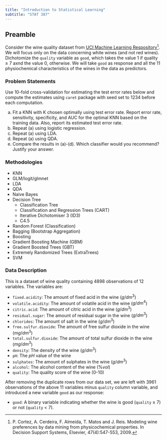 ---
title: "Introduction to Statistical Learning"
subtitle: "STAT 387"
---

## Preamble

Consider the wine quality dataset from [UCI Machine Learning Respository](https://archive.ics.uci.edu/ml/datasets/Wine+Quality)[^1]. We will focus only on the data concerning white wines (and not red wines). Dichotomize the `quality` variable as `good`, which takes the value 1 if quality $\geq$ 7 axnd the value 0, otherwise. We will take `good` as response and all the 11 physiochemical characteristics of the wines in the data as predictors.

[^1]: P. Cortez, A. Cerdeira, F. Almeida, T. Matos and J. Reis. Modeling wine preferences by data mining from physicochemical properties. In Decision Support Systems, Elsevier, 47(4):547-553, 2009.

### Problem Statements

Use 10-fold cross-validation for estimating the test error rates below and compute the estimates using `caret` package with seed set to 1234 before each computation.

(a) Fit a KNN with K chosen optimally using test error rate. Report error rate, sensitivity, specificity, and AUC for the optimal KNN based on the training data. Also, report its estimated test error rate.
(b) Repeat (a) using logistic regression.
(c) Repeat (a) using LDA.
(d) Repeat (a) using QDA.
(e) Compare the results in (a)-(d). Which classifier would you recommend? Justify your answer.

### Methodologies

-   KNN
-   GLM/logit/glmnet
-   LDA
-   QDA
-   Naive Bayes
-   Decision Tree
    -   Classification Tree
    -   Classification and Regression Trees (CART)
    -   Iterative Dichotomiser 3 (ID3)
    -   C4.5
-   Random Forest (Classification)
-   Bagging (Bootstrap Aggregation)
-   Boosting
-   Gradient Boosting Machine (GBM)
-   Gradient Boosted Trees (GBT)
-   Extremely Randomized Trees (ExtraTrees)
-   SVM

### Data Description

This is a dataset of wine quality containing 4898 observations of 12 variables. The variables are:

-   `fixed.acidity`: The amount of fixed acid in the wine ($g/dm^3$)
-   `volatile.acidity`: The amount of volatile acid in the wine ($g/dm^4$)
-   `citric.acid`: The amount of citric acid in the wine ($g/dm^3$)
-   `residual.sugar`: The amount of residual sugar in the wine ($g/dm^3$)
-   `chlorides`: The amount of salt in the wine ($g/dm^3$)
-   `free.sulfur.dioxide`: The amount of free sulfur dioxide in the wine ($mg/dm^3$)
-   `total.sulfur.dioxide`: The amount of total sulfur dioxide in the wine ($mg/dm^3$)
-   `density`: The density of the wine ($g/dm^3$)
-   `pH`: The $pH$ value of the wine
-   `sulphates`: The amount of sulphates in the wine ($g/dm^3$)
-   `alcohol`: The alcohol content of the wine ($\% vol$)
-   `quality`: The quality score of the wine (0-10)

After removing the duplicate rows from our data set, we are left with 3961 observations of the above 11 variables minus `quality` column variable, and introduced a new variable `good` as our response:

-   `good`: A binary variable indicating whether the wine is good (`quality` $\geq$ 7) or not (`quality` $<$ 7).
